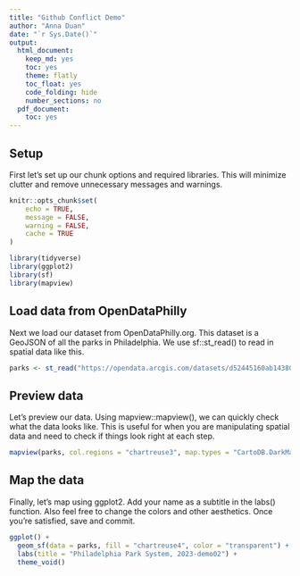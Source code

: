 ```yaml
---
title: "Github Conflict Demo"
author: "Anna Duan"
date: "`r Sys.Date()`"
output:
  html_document:
    keep_md: yes
    toc: yes
    theme: flatly
    toc_float: yes
    code_folding: hide
    number_sections: no
  pdf_document:
    toc: yes
---
```


## Setup 
First let's set up our chunk options and required libraries. This will minimize clutter and remove unnecessary messages and warnings. 
```r
knitr::opts_chunk$set(
	echo = TRUE,
	message = FALSE,
	warning = FALSE,
	cache = TRUE
)

library(tidyverse)
library(ggplot2)
library(sf)
library(mapview)

```

## Load data from OpenDataPhilly
Next we load our dataset from OpenDataPhilly.org. This dataset is a GeoJSON of all the parks in Philadelphia. We use sf::st_read() to read in spatial data like this.
```r
parks <- st_read("https://opendata.arcgis.com/datasets/d52445160ab14380a673e5849203eb64_0.geojson")
```

## Preview data
Let's preview our data. Using mapview::mapview(), we can quickly check what the data looks like. This is useful for when you are manipulating spatial data and need to check if things look right at each step.
```r
mapview(parks, col.regions = "chartreuse3", map.types = "CartoDB.DarkMatter")
```
## Map the data

Finally, let's map using ggplot2. Add your name as a subtitle in the labs() function. Also feel free to change the colors and other aesthetics. Once you're satisfied, save and commit. 
```r
ggplot() +
  geom_sf(data = parks, fill = "chartreuse4", color = "transparent") +
  labs(title = "Philadelphia Park System, 2023-demo02") + 
  theme_void()
```
